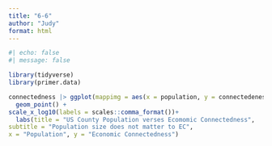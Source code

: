 ```yaml
---
title: "6-6"
author: "Judy"
format: html
---
```


```r
#| echo: false
#| message: false
```
```r
library(tidyverse)
library(primer.data)

```
```r
connectedness |> ggplot(mappimg = aes(x = population, y = connectedeness)) +
  geom_point() +
scale_x_log10(labels = scales::comma_format())+
  labs(title = "US County Population verses Ecomomic Connectedness",
subtitle = "Population size does not matter to EC",
x = "Population", y = "Economic Connectedness")


```



